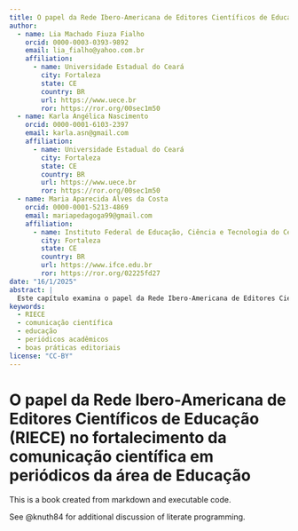 ```yaml
---
title: O papel da Rede Ibero-Americana de Editores Científicos de Educação (RIECE) no fortalecimento da comunicação científica em periódicos da área de Educação
author:
  - name: Lia Machado Fiuza Fialho
    orcid: 0000-0003-0393-9892
    email: lia_fialho@yahoo.com.br
    affiliation: 
      - name: Universidade Estadual do Ceará
        city: Fortaleza
        state: CE
        country: BR
        url: https://www.uece.br
        ror: https://ror.org/00sec1m50
  - name: Karla Angélica Nascimento
    orcid: 0000-0001-6103-2397
    email: karla.asn@gmail.com
    affiliation: 
      - name: Universidade Estadual do Ceará
        city: Fortaleza
        state: CE
        country: BR
        url: https://www.uece.br
        ror: https://ror.org/00sec1m50
  - name: Maria Aparecida Alves da Costa
    orcid: 0000-0001-5213-4869
    email: mariapedagoga99@gmail.com
    affiliation: 
      - name: Instituto Federal de Educação, Ciência e Tecnologia do Ceará
        city: Fortaleza
        state: CE
        country: BR
        url: https://www.ifce.edu.br
        ror: https://ror.org/02225fd27
date: "16/1/2025"
abstract: |
  Este capítulo examina o papel da Rede Ibero-Americana de Editores Científicos de Educação (RIECE) no fortalecimento da comunicação científica em periódicos da área de Educação. A análise destaca como a rede promove boas práticas editoriais, fomenta colaborações entre editores e contribui para a visibilidade e qualidade da produção acadêmica na região Ibero-Americana.
keywords: 
  - RIECE
  - comunicação científica
  - educação
  - periódicos acadêmicos
  - boas práticas editoriais
license: "CC-BY"
---
```


# O papel da Rede Ibero-Americana de Editores Científicos de Educação (RIECE) no fortalecimento da comunicação científica em periódicos da área de Educação

This is a book created from markdown and executable code.

See @knuth84 for additional discussion of literate programming.

